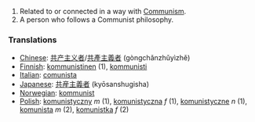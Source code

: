 #Related to or connected in a way with [[Communism]].
#A person who follows a Communist philosophy.


===Translations===
*[[Chinese]]: [[共产主义者]]/[[共產主義者]] (gòngchǎnzhǔyìzhě)
*[[Finnish]]: [[kommunistinen]] (1), [[kommunisti]]
*[[Italian]]: [[comunista]]
*[[Japanese]]: [[共産主義者]] (kyōsanshugisha)
*[[Norwegian]]: [[kommunist]]
*[[Polish]]: [[komunistyczny]] ''m'' (1), [[komunistyczna]] ''f'' (1), [[komunistyczne]] ''n'' (1), [[komunista]] ''m'' (2), [[komunistka]] ''f'' (2)